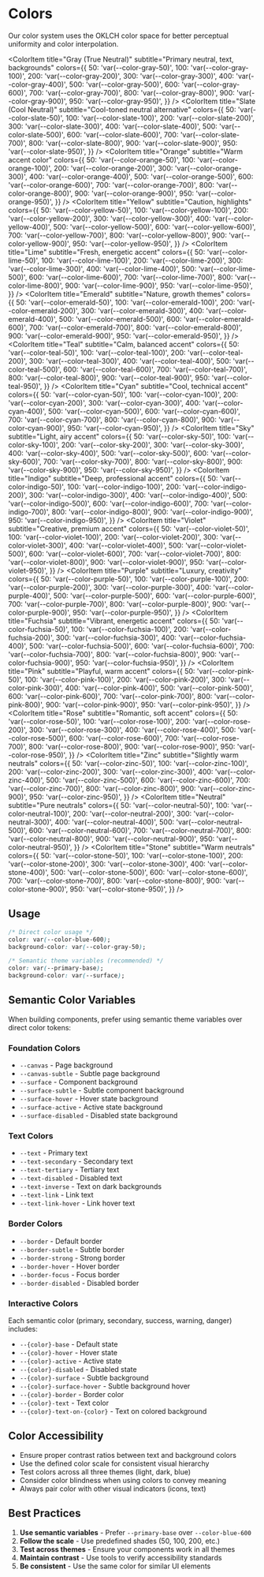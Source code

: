 
<Meta title="Design Tokens/Colors" />

# Colors

Our color system uses the OKLCH color space for better perceptual uniformity and color interpolation.

<ColorPalette>
  <ColorItem
    title="Blue (Primary)"
    subtitle="Primary actions, links, brand color"
    colors={{
      50: 'var(--color-blue-50)',
      100: 'var(--color-blue-100)',
      200: 'var(--color-blue-200)',
      300: 'var(--color-blue-300)',
      400: 'var(--color-blue-400)',
      500: 'var(--color-blue-500)',
      600: 'var(--color-blue-600)',
      700: 'var(--color-blue-700)',
      800: 'var(--color-blue-800)',
      900: 'var(--color-blue-900)',
      950: 'var(--color-blue-950)',
    }}
  />
  <ColorItem
    title="Green (Success)"
    subtitle="Success states, positive actions, confirmations"
    colors={{
      50: 'var(--color-green-50)',
      100: 'var(--color-green-100)',
      200: 'var(--color-green-200)',
      300: 'var(--color-green-300)',
      400: 'var(--color-green-400)',
      500: 'var(--color-green-500)',
      600: 'var(--color-green-600)',
      700: 'var(--color-green-700)',
      800: 'var(--color-green-800)',
      900: 'var(--color-green-900)',
      950: 'var(--color-green-950)',
    }}
  />
  <ColorItem
    title="Red (Danger)"
    subtitle="Error states, destructive actions, alerts"
    colors={{
      50: 'var(--color-red-50)',
      100: 'var(--color-red-100)',
      200: 'var(--color-red-200)',
      300: 'var(--color-red-300)',
      400: 'var(--color-red-400)',
      500: 'var(--color-red-500)',
      600: 'var(--color-red-600)',
      700: 'var(--color-red-700)',
      800: 'var(--color-red-800)',
      900: 'var(--color-red-900)',
      950: 'var(--color-red-950)',
    }}
  />
  <ColorItem
    title="Amber (Warning)"
    subtitle="Warning states, attention, caution"
    colors={{
      50: 'var(--color-amber-50)',
      100: 'var(--color-amber-100)',
      200: 'var(--color-amber-200)',
      300: 'var(--color-amber-300)',
      400: 'var(--color-amber-400)',
      500: 'var(--color-amber-500)',
      600: 'var(--color-amber-600)',
      700: 'var(--color-amber-700)',
      800: 'var(--color-amber-800)',
      900: 'var(--color-amber-900)',
      950: 'var(--color-amber-950)',
    }}
  />

  <ColorItem
    title="Gray (True Neutral)"
    subtitle="Primary neutral, text, backgrounds"
    colors={{
      50: 'var(--color-gray-50)',
      100: 'var(--color-gray-100)',
      200: 'var(--color-gray-200)',
      300: 'var(--color-gray-300)',
      400: 'var(--color-gray-400)',
      500: 'var(--color-gray-500)',
      600: 'var(--color-gray-600)',
      700: 'var(--color-gray-700)',
      800: 'var(--color-gray-800)',
      900: 'var(--color-gray-900)',
      950: 'var(--color-gray-950)',
    }}
  />
  <ColorItem
    title="Slate (Cool Neutral)"
    subtitle="Cool-toned neutral alternative"
    colors={{
      50: 'var(--color-slate-50)',
      100: 'var(--color-slate-100)',
      200: 'var(--color-slate-200)',
      300: 'var(--color-slate-300)',
      400: 'var(--color-slate-400)',
      500: 'var(--color-slate-500)',
      600: 'var(--color-slate-600)',
      700: 'var(--color-slate-700)',
      800: 'var(--color-slate-800)',
      900: 'var(--color-slate-900)',
      950: 'var(--color-slate-950)',
    }}
  />
  <ColorItem
    title="Orange"
    subtitle="Warm accent color"
    colors={{
      50: 'var(--color-orange-50)',
      100: 'var(--color-orange-100)',
      200: 'var(--color-orange-200)',
      300: 'var(--color-orange-300)',
      400: 'var(--color-orange-400)',
      500: 'var(--color-orange-500)',
      600: 'var(--color-orange-600)',
      700: 'var(--color-orange-700)',
      800: 'var(--color-orange-800)',
      900: 'var(--color-orange-900)',
      950: 'var(--color-orange-950)',
    }}
  />
  <ColorItem
    title="Yellow"
    subtitle="Caution, highlights"
    colors={{
      50: 'var(--color-yellow-50)',
      100: 'var(--color-yellow-100)',
      200: 'var(--color-yellow-200)',
      300: 'var(--color-yellow-300)',
      400: 'var(--color-yellow-400)',
      500: 'var(--color-yellow-500)',
      600: 'var(--color-yellow-600)',
      700: 'var(--color-yellow-700)',
      800: 'var(--color-yellow-800)',
      900: 'var(--color-yellow-900)',
      950: 'var(--color-yellow-950)',
    }}
  />
  <ColorItem
    title="Lime"
    subtitle="Fresh, energetic accent"
    colors={{
      50: 'var(--color-lime-50)',
      100: 'var(--color-lime-100)',
      200: 'var(--color-lime-200)',
      300: 'var(--color-lime-300)',
      400: 'var(--color-lime-400)',
      500: 'var(--color-lime-500)',
      600: 'var(--color-lime-600)',
      700: 'var(--color-lime-700)',
      800: 'var(--color-lime-800)',
      900: 'var(--color-lime-900)',
      950: 'var(--color-lime-950)',
    }}
  />
  <ColorItem
    title="Emerald"
    subtitle="Nature, growth themes"
    colors={{
      50: 'var(--color-emerald-50)',
      100: 'var(--color-emerald-100)',
      200: 'var(--color-emerald-200)',
      300: 'var(--color-emerald-300)',
      400: 'var(--color-emerald-400)',
      500: 'var(--color-emerald-500)',
      600: 'var(--color-emerald-600)',
      700: 'var(--color-emerald-700)',
      800: 'var(--color-emerald-800)',
      900: 'var(--color-emerald-900)',
      950: 'var(--color-emerald-950)',
    }}
  />
  <ColorItem
    title="Teal"
    subtitle="Calm, balanced accent"
    colors={{
      50: 'var(--color-teal-50)',
      100: 'var(--color-teal-100)',
      200: 'var(--color-teal-200)',
      300: 'var(--color-teal-300)',
      400: 'var(--color-teal-400)',
      500: 'var(--color-teal-500)',
      600: 'var(--color-teal-600)',
      700: 'var(--color-teal-700)',
      800: 'var(--color-teal-800)',
      900: 'var(--color-teal-900)',
      950: 'var(--color-teal-950)',
    }}
  />
  <ColorItem
    title="Cyan"
    subtitle="Cool, technical accent"
    colors={{
      50: 'var(--color-cyan-50)',
      100: 'var(--color-cyan-100)',
      200: 'var(--color-cyan-200)',
      300: 'var(--color-cyan-300)',
      400: 'var(--color-cyan-400)',
      500: 'var(--color-cyan-500)',
      600: 'var(--color-cyan-600)',
      700: 'var(--color-cyan-700)',
      800: 'var(--color-cyan-800)',
      900: 'var(--color-cyan-900)',
      950: 'var(--color-cyan-950)',
    }}
  />
  <ColorItem
    title="Sky"
    subtitle="Light, airy accent"
    colors={{
      50: 'var(--color-sky-50)',
      100: 'var(--color-sky-100)',
      200: 'var(--color-sky-200)',
      300: 'var(--color-sky-300)',
      400: 'var(--color-sky-400)',
      500: 'var(--color-sky-500)',
      600: 'var(--color-sky-600)',
      700: 'var(--color-sky-700)',
      800: 'var(--color-sky-800)',
      900: 'var(--color-sky-900)',
      950: 'var(--color-sky-950)',
    }}
  />
  <ColorItem
    title="Indigo"
    subtitle="Deep, professional accent"
    colors={{
      50: 'var(--color-indigo-50)',
      100: 'var(--color-indigo-100)',
      200: 'var(--color-indigo-200)',
      300: 'var(--color-indigo-300)',
      400: 'var(--color-indigo-400)',
      500: 'var(--color-indigo-500)',
      600: 'var(--color-indigo-600)',
      700: 'var(--color-indigo-700)',
      800: 'var(--color-indigo-800)',
      900: 'var(--color-indigo-900)',
      950: 'var(--color-indigo-950)',
    }}
  />
  <ColorItem
    title="Violet"
    subtitle="Creative, premium accent"
    colors={{
      50: 'var(--color-violet-50)',
      100: 'var(--color-violet-100)',
      200: 'var(--color-violet-200)',
      300: 'var(--color-violet-300)',
      400: 'var(--color-violet-400)',
      500: 'var(--color-violet-500)',
      600: 'var(--color-violet-600)',
      700: 'var(--color-violet-700)',
      800: 'var(--color-violet-800)',
      900: 'var(--color-violet-900)',
      950: 'var(--color-violet-950)',
    }}
  />
  <ColorItem
    title="Purple"
    subtitle="Luxury, creativity"
    colors={{
      50: 'var(--color-purple-50)',
      100: 'var(--color-purple-100)',
      200: 'var(--color-purple-200)',
      300: 'var(--color-purple-300)',
      400: 'var(--color-purple-400)',
      500: 'var(--color-purple-500)',
      600: 'var(--color-purple-600)',
      700: 'var(--color-purple-700)',
      800: 'var(--color-purple-800)',
      900: 'var(--color-purple-900)',
      950: 'var(--color-purple-950)',
    }}
  />
  <ColorItem
    title="Fuchsia"
    subtitle="Vibrant, energetic accent"
    colors={{
      50: 'var(--color-fuchsia-50)',
      100: 'var(--color-fuchsia-100)',
      200: 'var(--color-fuchsia-200)',
      300: 'var(--color-fuchsia-300)',
      400: 'var(--color-fuchsia-400)',
      500: 'var(--color-fuchsia-500)',
      600: 'var(--color-fuchsia-600)',
      700: 'var(--color-fuchsia-700)',
      800: 'var(--color-fuchsia-800)',
      900: 'var(--color-fuchsia-900)',
      950: 'var(--color-fuchsia-950)',
    }}
  />
  <ColorItem
    title="Pink"
    subtitle="Playful, warm accent"
    colors={{
      50: 'var(--color-pink-50)',
      100: 'var(--color-pink-100)',
      200: 'var(--color-pink-200)',
      300: 'var(--color-pink-300)',
      400: 'var(--color-pink-400)',
      500: 'var(--color-pink-500)',
      600: 'var(--color-pink-600)',
      700: 'var(--color-pink-700)',
      800: 'var(--color-pink-800)',
      900: 'var(--color-pink-900)',
      950: 'var(--color-pink-950)',
    }}
  />
  <ColorItem
    title="Rose"
    subtitle="Romantic, soft accent"
    colors={{
      50: 'var(--color-rose-50)',
      100: 'var(--color-rose-100)',
      200: 'var(--color-rose-200)',
      300: 'var(--color-rose-300)',
      400: 'var(--color-rose-400)',
      500: 'var(--color-rose-500)',
      600: 'var(--color-rose-600)',
      700: 'var(--color-rose-700)',
      800: 'var(--color-rose-800)',
      900: 'var(--color-rose-900)',
      950: 'var(--color-rose-950)',
    }}
  />
  <ColorItem
    title="Zinc"
    subtitle="Slightly warm neutrals"
    colors={{
      50: 'var(--color-zinc-50)',
      100: 'var(--color-zinc-100)',
      200: 'var(--color-zinc-200)',
      300: 'var(--color-zinc-300)',
      400: 'var(--color-zinc-400)',
      500: 'var(--color-zinc-500)',
      600: 'var(--color-zinc-600)',
      700: 'var(--color-zinc-700)',
      800: 'var(--color-zinc-800)',
      900: 'var(--color-zinc-900)',
      950: 'var(--color-zinc-950)',
    }}
  />
  <ColorItem
    title="Neutral"
    subtitle="Pure neutrals"
    colors={{
      50: 'var(--color-neutral-50)',
      100: 'var(--color-neutral-100)',
      200: 'var(--color-neutral-200)',
      300: 'var(--color-neutral-300)',
      400: 'var(--color-neutral-400)',
      500: 'var(--color-neutral-500)',
      600: 'var(--color-neutral-600)',
      700: 'var(--color-neutral-700)',
      800: 'var(--color-neutral-800)',
      900: 'var(--color-neutral-900)',
      950: 'var(--color-neutral-950)',
    }}
  />
  <ColorItem
    title="Stone"
    subtitle="Warm neutrals"
    colors={{
      50: 'var(--color-stone-50)',
      100: 'var(--color-stone-100)',
      200: 'var(--color-stone-200)',
      300: 'var(--color-stone-300)',
      400: 'var(--color-stone-400)',
      500: 'var(--color-stone-500)',
      600: 'var(--color-stone-600)',
      700: 'var(--color-stone-700)',
      800: 'var(--color-stone-800)',
      900: 'var(--color-stone-900)',
      950: 'var(--color-stone-950)',
    }}
  />
</ColorPalette>

## Usage

```css
/* Direct color usage */
color: var(--color-blue-600);
background-color: var(--color-gray-50);

/* Semantic theme variables (recommended) */
color: var(--primary-base);
background-color: var(--surface);
```

## Semantic Color Variables

When building components, prefer using semantic theme variables over direct color tokens:

### Foundation Colors

- `--canvas` - Page background
- `--canvas-subtle` - Subtle page background
- `--surface` - Component background
- `--surface-subtle` - Subtle component background
- `--surface-hover` - Hover state background
- `--surface-active` - Active state background
- `--surface-disabled` - Disabled state background

### Text Colors

- `--text` - Primary text
- `--text-secondary` - Secondary text
- `--text-tertiary` - Tertiary text
- `--text-disabled` - Disabled text
- `--text-inverse` - Text on dark backgrounds
- `--text-link` - Link text
- `--text-link-hover` - Link hover text

### Border Colors

- `--border` - Default border
- `--border-subtle` - Subtle border
- `--border-strong` - Strong border
- `--border-hover` - Hover border
- `--border-focus` - Focus border
- `--border-disabled` - Disabled border

### Interactive Colors

Each semantic color (primary, secondary, success, warning, danger) includes:

- `--{color}-base` - Default state
- `--{color}-hover` - Hover state
- `--{color}-active` - Active state
- `--{color}-disabled` - Disabled state
- `--{color}-surface` - Subtle background
- `--{color}-surface-hover` - Subtle background hover
- `--{color}-border` - Border color
- `--{color}-text` - Text color
- `--{color}-text-on-{color}` - Text on colored background

## Color Accessibility

- Ensure proper contrast ratios between text and background colors
- Use the defined color scale for consistent visual hierarchy
- Test colors across all three themes (light, dark, blue)
- Consider color blindness when using colors to convey meaning
- Always pair color with other visual indicators (icons, text)

## Best Practices

1. **Use semantic variables** - Prefer `--primary-base` over `--color-blue-600`
2. **Follow the scale** - Use predefined shades (50, 100, 200, etc.)
3. **Test across themes** - Ensure your components work in all themes
4. **Maintain contrast** - Use tools to verify accessibility standards
5. **Be consistent** - Use the same color for similar UI elements
